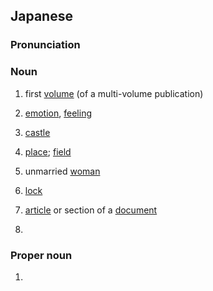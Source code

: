 {{also|しょう}}
==Japanese==

===Pronunciation===
{{ja-pron}}

===Noun===
{{ja-noun}}

# {{ja-def|上}} first [[volume]] (of a multi-volume publication)
# {{ja-def|情}} [[emotion]], [[feeling]]
# {{ja-def|城}} [[castle]]
# {{ja-def|場}} [[place]]; [[field]]
# {{ja-def|嬢|娘}} unmarried [[woman]]
# {{ja-def|錠}} [[lock]]
# {{ja-def|条}} [[article]] or section of a [[document]]
# {{ja-def|常|丈}} {{non-gloss|a traditional unit of length}}

===Proper noun===
{{ja-pos|proper}}

# {{ja-def|丈|穰|靖生|譲}} {{given name|male|lang=ja|sort=しょう'}}